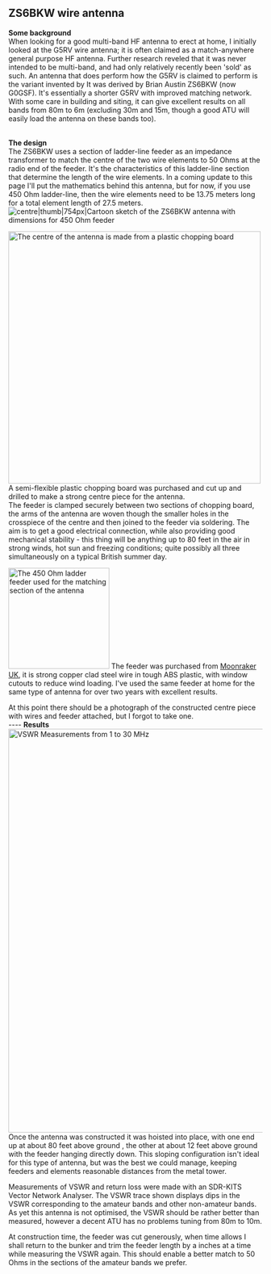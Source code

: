 == ZS6BKW wire antenna ==

'''Some background'''<br/>
When looking for a good multi-band HF antenna to erect at home, I initially looked at the G5RV wire antenna; it is often claimed as a match-anywhere general purpose HF antenna. Further research reveled that it was never intended to be multi-band, and had only relatively recently been 'sold' as such. An antenna that does perform how the G5RV is claimed to perform is the variant invented by It was derived by Brian Austin ZS6BKW (now G0GSF). It's essentially a shorter G5RV with improved matching network. With some care in building and siting, it can give excellent results on all bands from 80m to 6m (excluding 30m and 15m, though a good ATU will easily load the antenna on these bands too).

<br/>
'''The design'''<br/>
The ZS6BKW uses a section of ladder-line feeder as an impedance transformer to match the centre of the two wire elements to 50 Ohms at the radio end of the feeder. It's the characteristics of this ladder-line section that determine the length of the wire elements. In a coming update to this page I'll put the mathematics behind this antenna, but for now, if you use 450 Ohm ladder-line, then the wire elements need to be 13.75 meters long for a total element length of 27.5 meters.
[[File:ZS6BKW-antenna.png|centre|thumb|754px|Cartoon sketch of the ZS6BKW antenna with dimensions for 450 Ohm feeder]]

[[File:20120323_134031.jpg|left|thumb|500px|The centre of the antenna is made from a plastic chopping board]]
A semi-flexible plastic chopping board was purchased and cut up and drilled to make a strong centre piece for the antenna. 
<br>The feeder is clamped securely between two sections of chopping board, the arms of the antenna are woven though the smaller holes in the crosspiece of the centre and then joined to the feeder via soldering. The aim is to get a good electrical connection, while also providing good mechanical stability - this thing will be anything up to 80 feet in the air in strong winds, hot sun and freezing conditions; quite possibly all three simultaneously on a typical British summer day.

[[File:450_ohm_feeder.jpg|left|thumb|200px|The 450 Ohm ladder feeder used for the matching section of the antenna]]
The feeder was purchased from [http://www.moonraker.eu Moonraker UK], it is strong copper clad steel wire in tough ABS plastic, with window cutouts to reduce wind loading. I've used the same feeder at home for the same type of antenna for over two years with excellent results.

At this point there should be a photograph of the constructed centre piece with wires and feeder attached, but I forgot to take one.
<br style="clear: both" /> 
----
'''Results'''<br/>
[[File:Bunker_Screen-1-30.png|center|thumb|800px|VSWR Measurements from 1 to 30 MHz]]
Once the antenna was constructed it was hoisted into place, with one end up at about 80 feet above ground , the other at about 12 feet above ground with the feeder hanging directly down. This sloping configuration isn't ideal for this type of antenna, but was the best we could manage, keeping feeders and elements reasonable distances from the metal tower.

Measurements of VSWR and return loss were made with an SDR-KITS Vector Network Analyser. The VSWR trace shown displays dips in the VSWR corresponding to the amateur bands and other non-amateur bands. As yet this antenna is not optimised, the VSWR should be rather better than measured, however a decent ATU has no problems tuning from 80m to 10m. 

At construction time, the feeder was cut generously, when time allows I shall return to the bunker and trim the feeder length by a inches at a time while measuring the VSWR again. This should enable a better match to 50 Ohms in the sections of the amateur bands we prefer.